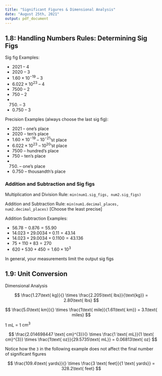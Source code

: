 ```yaml
---
title: "Significant Figures & Dimensional Analysis"
date: "August 25th, 2021"
output: pdf_document
---
```


## 1.8: Handling Numbers Rules: Determining Sig Figs

Sig fig Examples:

* 2021 -- 4
* 2020 -- 3
* $1.60 \times 10^{-19}$ -- 3
* $6.022 \times 10^{23}$ -- 4
* 7500 -- 2
* 750 -- 2
* 750. -- 3
* 0.750 -- 3

Precision Examples (always choose the last sig fig):

* 2021 -- one's place
* 2020 -- ten's place
* $1.60 \times 10^{-19}$ -- $10^{-21}$'st place
* $6.022 \times 10^{23}$ -- $10^{20}$'st place
* 7500 -- hundred's place
* 750 -- ten's place
* 750. -- one's place
* 0.750 -- thousandth's place

### Addition and Subtraction and Sig figs

Multiplication and Division Rule: `min(num1.sig_figs, num2.sig_figs)`

Addition and Subtraction Rule: `min(num1.decimal_places, num2.decimal_places)` [Choose the least precise]

Addition Subtraction Examples:

* $56.78 - 0.876 = 55.90$
* $14.023 + 29.0034 + 0.11 = 43.14$
* $14.023 + 29.0034 + 0.1100 = 43.136$
* $75 + 110 + 83 = 270$
* $620 + 530 + 450 = 1.60 \times 10^{3}$

In general, your measurements limit the output sig figs

## 1.9: Unit Conversion

Dimensional Analysis

$$
\frac{1.27\text{ kg}}{} \times \frac{2.205\text{ lbs}}{\text{kg}} = 2.80\text{ lbs}
$$

$$
\frac{5.0\text{ km}}{} \times \frac{1\text{ mile}}{1.61\text{ km}} = 3.1\text{ miles}
$$

1 mL = 1 $\text{cm}^{3}$

$$
\frac{2.014698447 \text{ cm}^{3}}{} \times \frac{1 \text{ mL}}{1 \text{ cm}^{3}} \times \frac{1\text{ oz}}{29.5735\text{ mL}} = 0.06813\text{ oz}
$$

Notice how the `3` in the following example does not affect the final number of significant figures

$$
\frac{109.4\text{ yards}}{} \times \frac{3 \text{ feet}}{1 \text{ yards}} = 328.2\text{ feet}
$$
